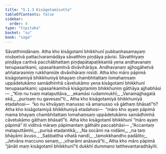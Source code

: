```yaml
---
title: "5.1.3 Kisāgotamīsutta"
tableOfContents: false
sidebar:
  order: 4
type: "tipitaka"
basket: "su"
book: "saga"
---
```



<DynamicBreadcrumb />

<Division number="164" book="saga">

<Paragraph number="951" book="saga">
Sāvatthinidānaṃ. Atha kho kisāgotamī bhikkhunī pubbaṇhasamayaṃ nivāsetvā pattacīvaramādāya sāvatthiṃ piṇḍāya pāvisi. Sāvatthiyaṃ piṇḍāya caritvā pacchābhattaṃ piṇḍapātapaṭikkantā yena andhavanaṃ tenupasaṅkami, upasaṅkamitvā divāvihārāya. Andhavanaṃ ajjhogāhetvā aññatarasmiṃ rukkhamūle divāvihāraṃ nisīdi. Atha kho māro pāpimā kisāgotamiyā bhikkhuniyā bhayaṃ chambhitattaṃ lomahaṃsaṃ uppādetukāmo samādhimhā cāvetukāmo yena kisāgotamī bhikkhunī tenupasaṅkami; upasaṅkamitvā kisāgotamiṃ bhikkhuniṃ gāthāya ajjhabhāsi—
</Paragraph>

<Paragraph number="952" type="verses" book="saga">
_“Kiṃ nu tvaṃ mataputtāva,_  
_ekamāsi rudammukhī;_  
_Vanamajjhagatā ekā,_  
_purisaṃ nu gavesasī”ti._  

</Paragraph>

<Paragraph number="953" book="saga">
Atha kho kisāgotamiyā bhikkhuniyā etadahosi—  “ko nu khvāyaṃ manusso vā amanusso vā gāthaṃ bhāsatī”ti? Atha kho kisāgotamiyā bhikkhuniyā etadahosi—  “māro kho ayaṃ pāpimā mama bhayaṃ chambhitattaṃ lomahaṃsaṃ uppādetukāmo samādhimhā cāvetukāmo gāthaṃ bhāsatī”ti.
</Paragraph>

<Paragraph number="954" book="saga">
Atha kho kisāgotamī bhikkhunī “māro ayaṃ pāpimā” iti viditvā māraṃ pāpimantaṃ gāthāhi paccabhāsi—
</Paragraph>

<Paragraph number="955" type="verses" book="saga">
_“Accantaṃ mataputtāmhi,_  
_purisā etadantikā;_  
_Na socāmi na rodāmi,_  
_na taṃ bhāyāmi āvuso._  

</Paragraph>

<Paragraph number="956" type="verses" book="saga">
_Sabbattha vihatā nandī,_  
_tamokkhandho padālito;_  
_Jetvāna maccuno senaṃ,_  
_viharāmi anāsavā”ti._  

</Paragraph>

<Paragraph number="957" book="saga">
Atha kho māro pāpimā “jānāti maṃ kisāgotamī bhikkhunī”ti dukkhī dummano tatthevantaradhāyīti.
</Paragraph>
</Division>